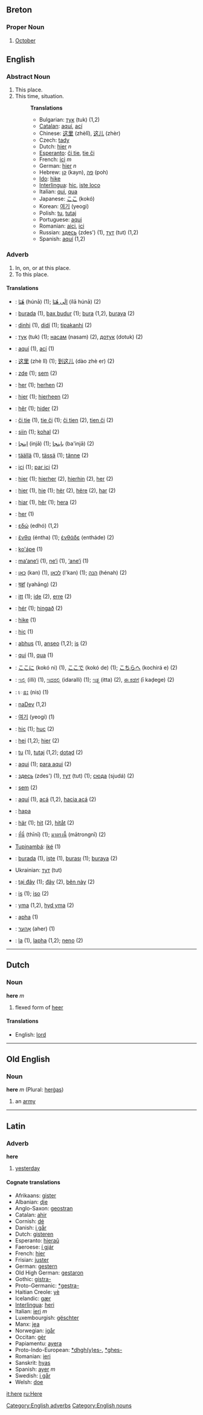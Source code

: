 ==Breton==

===Proper Noun===
# [[October]]
==English==
===Abstract Noun===
#This place.
#This time, situation.
#:'''Translations'''
#:*Bulgarian: [[тук]] (tuk) (1,2)
#:*[[Catalan]]: [[aquí]], [[ací]]
#:*Chinese: [[这里]] (zhèlǐ), [[这儿]] (zhèr)
#:*Czech: [[tady]]
#:*Dutch: [[hier]] ''n''
#:*[[Esperanto]]: [[ĉi tie]], [[tie ĉi]]
#:*French: [[ici]] ''m''
#:*German: [[hier]] ''n''
#:*Hebrew: [[קן]] (kayn), [[פה]] (poh)
#:*[[Ido]]: [[hike]]
#:*[[Interlingua]]: [[hic]], [[iste loco]]
#:*Italian: [[qui]], [[qua]]
#:*Japanese: [[ここ]] (kokó)
#:*Korean: [[여기]] (yeogi)
#:*Polish: [[tu]], [[tutaj]]
#:*Portuguese: [[aqui]]
#:*Romanian: [[aici]], [[ici]]
#:*Russian: [[здесь]] (zdes') (1), [[тут]] (tut) (1,2)
#:*Spanish: [[aquí]] (1,2)

===Adverb===
#In, on, or at this place.
#To this place.

====Translations====
*{{ar}}: [[هنا|هُنَا]] (húnā) (1); [[الى هنا|إلَى هُنَا]] (ílā húnā) (2)
*{{az}}: [[burada]] (1), [[bax budur]] (1); [[bura]] (1,2), [[buraya]] (2)
*{{bns}}: [[dinhi]] (1), [[didí]] (1); [[tipakanhi]] (2)
*{{bg}}: [[тук]] (tuk) (1); [[насам]] (nasam) (2), [[дотук]] (dotuk) (2)
*{{ca}}: [[aquí]] (1), [[ací]] (1)
*{{zh}}: [[这里]] (zhè lǐ) (1); [[到这儿]] (dào zhè er) (2)
*{{cs}}: [[zde]] (1); [[sem]] (2)
*{{da}}: [[her]] (1); [[herhen]] (2)
*{{nl}}: [[hier]] (1); [[hierheen]] (2)
*{{ang}}: [[hêr]] (1); [[hider]] (2)
*{{eo}}: [[ĉi tie]] (1), [[tie ĉi]] (1); [[ĉi tien]] (2), [[tien ĉi]] (2)
*{{et}}: [[siin]] (1); [[kohal]] (2)
*{{fa}}: [[اينجا]] (injā) (1); [[باينجا]] (ba'injā) (2)
*{{fi}}: [[täällä]] (1), [[tässä]] (1); [[tänne]] (2)
*{{fr}}: [[ici]] (1); [[par ici]] (2)
*{{de}}: [[hier]] (1); [[hierher]] (2), [[hierhin]] (2), [[her]] (2)
*{{gmh}}: [[hier]] (1), [[hie]] (1); [[hër]] (2), [[hëre]] (2), [[har]] (2)
*{{goh}}: [[hiar]] (1), [[hêr]] (1); [[hera]] (2)
*{{got}}: [[her]] (1)
*{{el}}: [[εδώ]] (edhó) (1,2)
*{{grc}}: [[ἔνθα]] (éntha) (1); [[ἐνθάδε]] (entháde) (2)
*{{gn}}: [[ko'ápe]] (1)
*{{haw}}: [[ma‘ane‘i]] (1), [[ne‘i]] (1), [[‘ane‘i]] (1)
*{{he}}: [[כאן]] (kan) (1), [[לכאן]] (l'kan) (1); [[הנה]] (hénah) (2)
*{{hi}}: [[यहां]] (yahāng) (2)
*{{hu}}: [[itt]] (1); [[ide]] (2), [[erre]] (2)
*{{is}}: [[hér]] (1); [[hingað]] (2)
*{{io}}: [[hike]] (1)
*{{ia}}: [[hic]] (1)
*{{ga}}: [[abhus]] (1), [[anseo]] (1,2); [[is]] (2)
*{{it}}: [[qui]] (1), [[qua]] (1)
*{{ja}}: [[ここに]] (kokó ni) (1), [[ここで]] (kokó de) (1); [[こちらへ]] (kochirá e) (2)
*{{kn}}: [[ಇಲ್ಲಿ]] (illi) (1), [[ಇದರಲ್ಲಿ]] (idaralli) (1); [[ಇತ್ತ]] (itta) (2), [[ಈ ಕಡೆಗೆ]] (ī kaḍege) (2)
*{{km}}: [[េនះ]] (nis) (1)
*{{tlh}}: [[naDev]] (1,2)
*{{ko}}: [[여기]] (yeogi) (1)
*{{la}}: [[hic]] (1); [[huc]] (2)
*{{lb}}: [[hei]] (1,2); [[hier]] (2)
*{{pl}}: [[tu]] (1), [[tutaj]] (1,2); [[dotąd]] (2)
*{{pt}}: [[aqui]] (1); [[para aqui]] (2)
*{{ru}}: [[здесь]] (zdes') (1), [[тут]] (tut) (1); [[сюда]] (sjudá) (2)
*{{sk}}: [[sem]] (2)
*{{es}}: [[aquí]] (1), [[acá]] (1,2), [[hacia acá]] (2)
*{{sw}}: [[hapa]]
*{{sv}}: [[här]] (1); [[hit]] (2), [[hitåt]] (2)
*{{th}}: [[ที่นี่]] (thīnī) (1); [[มาตรงนี้]] (mātrongnī) (2)
*[[Tupinambá]]: [[iké]] (1)
*{{tr}}: [[burada]] (1), [[işte]] (1), [[burası]] (1); [[buraya]] (2)
*Ukrainian: [[тут]] (tut)
*{{vi}}: [[tại đây]] (1); [[đây]] (2), [[bên này]] (2)
*{{vo}}: [[is]] (1); [[iso]] (2)
*{{cy}}: [[yma]] (1,2), [[hyd yma]] (2)
*{{xh}}: [[apha]] (1)
*{{yi}}: [[אַהער]] (aher) (1)
*{{zu}}: [[la]] (1), [[lapha]] (1,2); [[neno]] (2)
----

==Dutch==
=== Noun ===
'''here''' ''m''

# flexed form of [[heer]]

==== Translations ====
*English: [[lord]]

----
==Old English==
===Noun===
'''here''' ''m'' (Plural: [[hergas|herġas]])

#an [[army]]
----

==Latin==
=== Adverb ===
'''here'''

# [[yesterday]]

==== Cognate translations ====
*Afrikaans: [[gister]]
*Albanian: [[dje]]
*Anglo-Saxon: [[geostran]]
*Catalan: [[ahir]]
*Cornish: [[dé]]
*Danish: [[i går]]
*Dutch: [[gisteren]]
*Esperanto: [[hieraŭ]]
*Faeroese: [[í gjár]]
*French: [[hier]]
*Frisian: [[juster]]
*German: [[gestern]]
*Old High German: [[gestaron]]
*Gothic: [[gistra-]]
*Proto-Germanic: [[*gestra-]]
*Haitian Creole: [[yè]]
*Icelandic: [[gær]]
*[[Interlingua]]: [[heri]]
*Italian: [[ieri]] ''m''
*Luxembourgish: [[gëschter]]
*Manx: [[jea]]
*Norwegian: [[igår]]
*Occitan: [[gèr]]
*Papiamentu: [[ayera]]
*Proto-Indo-European: [[*dhgh(y)es-]], [[*ghes-]]
*Romanian: [[ieri]]
*Sanskrit: [[hyas]]
*Spanish: [[ayer]] ''m''
*Swedish: [[i går]]
*Welsh: [[doe]]
[[Category:English adverbs]]
[[Category:English nouns]]

[[it:here]]
[[ru:Here]]